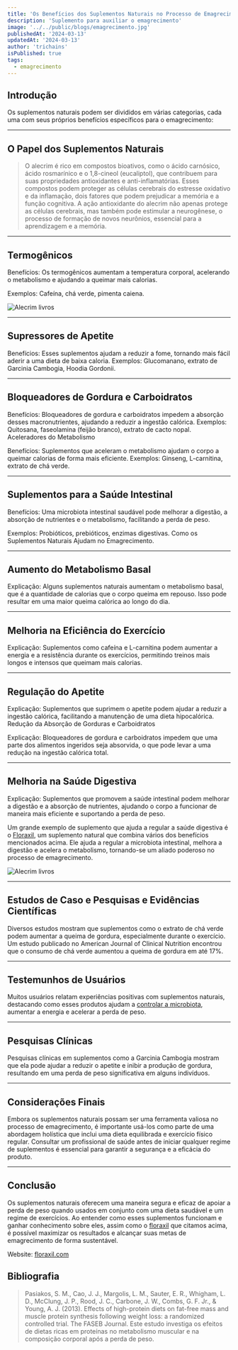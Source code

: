 ```yaml
---
title: 'Os Benefícios dos Suplementos Naturais no Processo de Emagrecimento'
description: 'Suplemento para auxiliar o emagrecimento'
image: '../../public/blogs/emagrecimento.jpg'
publishedAt: '2024-03-13'
updatedAt: '2024-03-13'
author: 'trichains'
isPublished: true
tags:
  - emagrecimento
---
```


## Introdução

Os suplementos naturais podem ser divididos em várias categorias, cada uma com seus próprios benefícios específicos para o emagrecimento:

---

## O Papel dos Suplementos Naturais

> O alecrim é rico em compostos bioativos, como o ácido carnósico, ácido rosmarínico e o 1,8-cineol (eucaliptol), que contribuem para suas propriedades antioxidantes e anti-inflamatórias. Esses compostos podem proteger as células cerebrais do estresse oxidativo e da inflamação, dois fatores que podem prejudicar a memória e a função cognitiva. A ação antioxidante do alecrim não apenas protege as células cerebrais, mas também pode estimular a neurogênese, o processo de formação de novos neurônios, essencial para a aprendizagem e a memória.

---

## Termogênicos

Benefícios: Os termogênicos aumentam a temperatura corporal, acelerando o metabolismo e ajudando a queimar mais calorias.

Exemplos: Cafeína, chá verde, pimenta caiena.


<div style={{ display: 'flex', justifyContent: 'center' }}>
  <Image
    src="/blog/blogs/emagrecimento2.jpg"
    width={400}
    height={404}
    alt="Alecrim livros"
  />
</div>

---

## Supressores de Apetite

Benefícios: Esses suplementos ajudam a reduzir a fome, tornando mais fácil aderir a uma dieta de baixa caloria.
Exemplos: Glucomanano, extrato de Garcinia Cambogia, Hoodia Gordonii.


---

## Bloqueadores de Gordura e Carboidratos

 Benefícios: Bloqueadores de gordura e carboidratos impedem a absorção desses macronutrientes, ajudando a reduzir a ingestão calórica.
Exemplos: Quitosana, faseolamina (feijão branco), extrato de cacto nopal.
Aceleradores do Metabolismo

Benefícios: Suplementos que aceleram o metabolismo ajudam o corpo a queimar calorias de forma mais eficiente.
Exemplos: Ginseng, L-carnitina, extrato de chá verde.

---

## Suplementos para a Saúde Intestinal

Benefícios: Uma microbiota intestinal saudável pode melhorar a digestão, a absorção de nutrientes e o metabolismo, facilitando a perda de peso.

Exemplos: Probióticos, prebióticos, enzimas digestivas.
Como os Suplementos Naturais Ajudam no Emagrecimento.

---

## Aumento do Metabolismo Basal

Explicação: Alguns suplementos naturais aumentam o metabolismo basal, que é a quantidade de calorias que o corpo queima em repouso. Isso pode resultar em uma maior queima calórica ao longo do dia.

---

## Melhoria na Eficiência do Exercício

Explicação: Suplementos como cafeína e L-carnitina podem aumentar a energia e a resistência durante os exercícios, permitindo treinos mais longos e intensos que queimam mais calorias.

---

## Regulação do Apetite

Explicação: Suplementos que suprimem o apetite podem ajudar a reduzir a ingestão calórica, facilitando a manutenção de uma dieta hipocalórica.
Redução da Absorção de Gorduras e Carboidratos

Explicação: Bloqueadores de gordura e carboidratos impedem que uma parte dos alimentos ingeridos seja absorvida, o que pode levar a uma redução na ingestão calórica total.

---

## Melhoria na Saúde Digestiva


Explicação: Suplementos que promovem a saúde intestinal podem melhorar a digestão e a absorção de nutrientes, ajudando o corpo a funcionar de maneira mais eficiente e suportando a perda de peso.


Um grande exemplo de suplemento que ajuda a regular a saúde digestiva é o [Floraxil](https://sevenpharma.com.br/produto/floraxil-5-frascos/), um suplemento natural que combina vários dos benefícios mencionados acima. Ele ajuda a regular a microbiota intestinal, melhora a digestão e acelera o metabolismo, tornando-se um aliado poderoso no processo de emagrecimento.


<div style={{ display: 'flex', justifyContent: 'center' }}>
  <Image
    src="/blog/blogs/emagrecimento3.jpg"
    width={400}
    height={404}
    alt="Alecrim livros"
  />
</div>

---

## Estudos de Caso e Pesquisas e Evidências Científicas

Diversos estudos mostram que suplementos como o extrato de chá verde podem aumentar a queima de gordura, especialmente durante o exercício. Um estudo publicado no American Journal of Clinical Nutrition encontrou que o consumo de chá verde aumentou a queima de gordura em até 17%.

---

## Testemunhos de Usuários

Muitos usuários relatam experiências positivas com suplementos naturais, destacando como esses produtos ajudam a [controlar a microbiota](https://pharmasix.com.br/blog/blogs/equilibrando-o-metabolismo), aumentar a energia e acelerar a perda de peso.

---

## Pesquisas Clínicas

Pesquisas clínicas em suplementos como a Garcinia Cambogia mostram que ela pode ajudar a reduzir o apetite e inibir a produção de gordura, resultando em uma perda de peso significativa em alguns indivíduos.

---

## Considerações Finais

Embora os suplementos naturais possam ser uma ferramenta valiosa no processo de emagrecimento, é importante usá-los como parte de uma abordagem holística que inclui uma dieta equilibrada e exercício físico regular. Consultar um profissional de saúde antes de iniciar qualquer regime de suplementos é essencial para garantir a segurança e a eficácia do produto.

---

## Conclusão

Os suplementos naturais oferecem uma maneira segura e eficaz de apoiar a perda de peso quando usados em conjunto com uma dieta saudável e um regime de exercícios. Ao entender como esses suplementos funcionam e ganhar conhecimento sobre eles, assim como o [floraxil](http://floraxil.com) que citamos acima, é possível maximizar os resultados e alcançar suas metas de emagrecimento de forma sustentável.


Website: [floraxil.com](http://floraxil.com)

## Bibliografia

> Pasiakos, S. M., Cao, J. J., Margolis, L. M., Sauter, E. R., Whigham, L. D., McClung, J. P., Rood, J. C., Carbone, J. W., Combs, G. F. Jr., & Young, A. J. (2013). Effects of high-protein diets on fat-free mass and muscle protein synthesis following weight loss: a randomized controlled trial. The FASEB Journal. Este estudo investiga os efeitos de dietas ricas em proteínas no metabolismo muscular e na composição corporal após a perda de peso.


